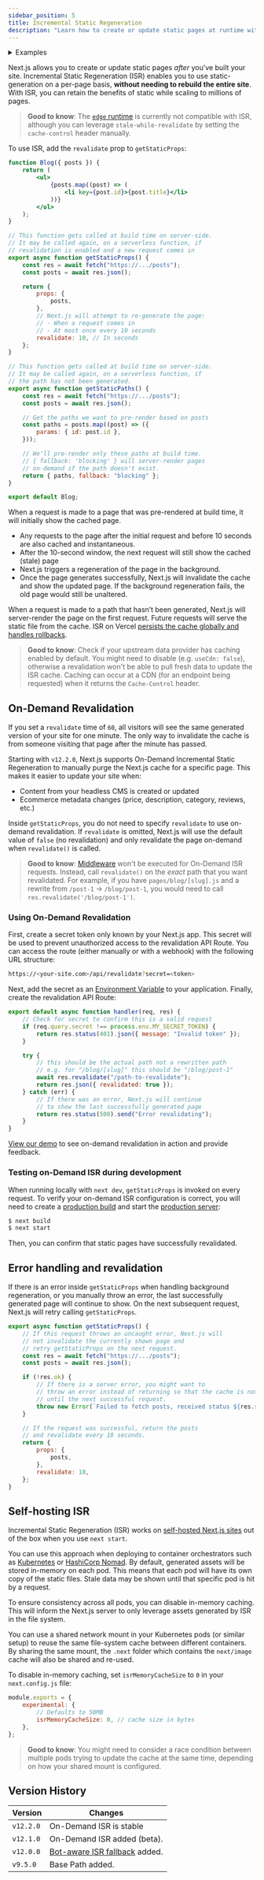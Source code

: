 ```yaml
---
sidebar_position: 5
title: Incremental Static Regeneration
description: "Learn how to create or update static pages at runtime with Incremental Static Regeneration."
---
```


<details>
  <summary>Examples</summary>

-   [Next.js Commerce](https://nextjs.org/commerce)
-   [GitHub Reactions Demo](https://reactions-demo.vercel.app/)
-   [Static Tweet Demo](https://static-tweet.vercel.app/)

</details>

Next.js allows you to create or update static pages _after_ you’ve built your site. Incremental Static Regeneration (ISR) enables you to use static-generation on a per-page basis, **without needing to rebuild the entire site**. With ISR, you can retain the benefits of static while scaling to millions of pages.

> **Good to know**: The [`edge` runtime](/docs/pages/api-reference/edge) is currently not compatible with ISR, although you can leverage `stale-while-revalidate` by setting the `cache-control` header manually.

To use ISR, add the `revalidate` prop to `getStaticProps`:

```jsx
function Blog({ posts }) {
	return (
		<ul>
			{posts.map((post) => (
				<li key={post.id}>{post.title}</li>
			))}
		</ul>
	);
}

// This function gets called at build time on server-side.
// It may be called again, on a serverless function, if
// revalidation is enabled and a new request comes in
export async function getStaticProps() {
	const res = await fetch("https://.../posts");
	const posts = await res.json();

	return {
		props: {
			posts,
		},
		// Next.js will attempt to re-generate the page:
		// - When a request comes in
		// - At most once every 10 seconds
		revalidate: 10, // In seconds
	};
}

// This function gets called at build time on server-side.
// It may be called again, on a serverless function, if
// the path has not been generated.
export async function getStaticPaths() {
	const res = await fetch("https://.../posts");
	const posts = await res.json();

	// Get the paths we want to pre-render based on posts
	const paths = posts.map((post) => ({
		params: { id: post.id },
	}));

	// We'll pre-render only these paths at build time.
	// { fallback: 'blocking' } will server-render pages
	// on-demand if the path doesn't exist.
	return { paths, fallback: "blocking" };
}

export default Blog;
```

When a request is made to a page that was pre-rendered at build time, it will initially show the cached page.

-   Any requests to the page after the initial request and before 10 seconds are also cached and instantaneous.
-   After the 10-second window, the next request will still show the cached (stale) page
-   Next.js triggers a regeneration of the page in the background.
-   Once the page generates successfully, Next.js will invalidate the cache and show the updated page. If the background regeneration fails, the old page would still be unaltered.

When a request is made to a path that hasn’t been generated, Next.js will server-render the page on the first request. Future requests will serve the static file from the cache. ISR on Vercel [persists the cache globally and handles rollbacks](https://vercel.com/docs/concepts/next.js/incremental-static-regeneration?utm_source=next-site&utm_medium=docs&utm_campaign=next-website).

> **Good to know**: Check if your upstream data provider has caching enabled by default. You might need to disable (e.g. `useCdn: false`), otherwise a revalidation won't be able to pull fresh data to update the ISR cache. Caching can occur at a CDN (for an endpoint being requested) when it returns the `Cache-Control` header.

## On-Demand Revalidation

If you set a `revalidate` time of `60`, all visitors will see the same generated version of your site for one minute. The only way to invalidate the cache is from someone visiting that page after the minute has passed.

Starting with `v12.2.0`, Next.js supports On-Demand Incremental Static Regeneration to manually purge the Next.js cache for a specific page. This makes it easier to update your site when:

-   Content from your headless CMS is created or updated
-   Ecommerce metadata changes (price, description, category, reviews, etc.)

Inside `getStaticProps`, you do not need to specify `revalidate` to use on-demand revalidation. If `revalidate` is omitted, Next.js will use the default value of `false` (no revalidation) and only revalidate the page on-demand when `revalidate()` is called.

> **Good to know**: [Middleware](/docs/pages/building-your-application/routing/middleware) won't be executed for On-Demand ISR requests. Instead, call `revalidate()` on the _exact_ path that you want revalidated. For example, if you have `pages/blog/[slug].js` and a rewrite from `/post-1` -> `/blog/post-1`, you would need to call `res.revalidate('/blog/post-1')`.

### Using On-Demand Revalidation

First, create a secret token only known by your Next.js app. This secret will be used to prevent unauthorized access to the revalidation API Route. You can access the route (either manually or with a webhook) with the following URL structure:

```bash filename="Terminal"
https://<your-site.com>/api/revalidate?secret=<token>
```

Next, add the secret as an [Environment Variable](/docs/pages/building-your-application/configuring/environment-variables) to your application. Finally, create the revalidation API Route:

```js filename="pages/api/revalidate.js"
export default async function handler(req, res) {
	// Check for secret to confirm this is a valid request
	if (req.query.secret !== process.env.MY_SECRET_TOKEN) {
		return res.status(401).json({ message: "Invalid token" });
	}

	try {
		// this should be the actual path not a rewritten path
		// e.g. for "/blog/[slug]" this should be "/blog/post-1"
		await res.revalidate("/path-to-revalidate");
		return res.json({ revalidated: true });
	} catch (err) {
		// If there was an error, Next.js will continue
		// to show the last successfully generated page
		return res.status(500).send("Error revalidating");
	}
}
```

[View our demo](https://on-demand-isr.vercel.app) to see on-demand revalidation in action and provide feedback.

### Testing on-Demand ISR during development

When running locally with `next dev`, `getStaticProps` is invoked on every request. To verify your on-demand ISR configuration is correct, you will need to create a [production build](/docs/pages/api-reference/next-cli#build) and start the [production server](/docs/pages/api-reference/next-cli#production):

```bash filename="Terminal"
$ next build
$ next start
```

Then, you can confirm that static pages have successfully revalidated.

## Error handling and revalidation

If there is an error inside `getStaticProps` when handling background regeneration, or you manually throw an error, the last successfully generated page will continue to show. On the next subsequent request, Next.js will retry calling `getStaticProps`.

```jsx
export async function getStaticProps() {
	// If this request throws an uncaught error, Next.js will
	// not invalidate the currently shown page and
	// retry getStaticProps on the next request.
	const res = await fetch("https://.../posts");
	const posts = await res.json();

	if (!res.ok) {
		// If there is a server error, you might want to
		// throw an error instead of returning so that the cache is not updated
		// until the next successful request.
		throw new Error(`Failed to fetch posts, received status ${res.status}`);
	}

	// If the request was successful, return the posts
	// and revalidate every 10 seconds.
	return {
		props: {
			posts,
		},
		revalidate: 10,
	};
}
```

## Self-hosting ISR

Incremental Static Regeneration (ISR) works on [self-hosted Next.js sites](/docs/pages/building-your-application/deploying#self-hosting) out of the box when you use `next start`.

You can use this approach when deploying to container orchestrators such as [Kubernetes](https://kubernetes.io/) or [HashiCorp Nomad](https://www.nomadproject.io/). By default, generated assets will be stored in-memory on each pod. This means that each pod will have its own copy of the static files. Stale data may be shown until that specific pod is hit by a request.

To ensure consistency across all pods, you can disable in-memory caching. This will inform the Next.js server to only leverage assets generated by ISR in the file system.

You can use a shared network mount in your Kubernetes pods (or similar setup) to reuse the same file-system cache between different containers. By sharing the same mount, the `.next` folder which contains the `next/image` cache will also be shared and re-used.

To disable in-memory caching, set `isrMemoryCacheSize` to `0` in your `next.config.js` file:

```js filename="next.config.js"
module.exports = {
	experimental: {
		// Defaults to 50MB
		isrMemoryCacheSize: 0, // cache size in bytes
	},
};
```

> **Good to know**: You might need to consider a race condition between multiple pods trying to update the cache at the same time, depending on how your shared mount is configured.

## Version History

| Version   | Changes                                                                                 |
| --------- | --------------------------------------------------------------------------------------- |
| `v12.2.0` | On-Demand ISR is stable                                                                 |
| `v12.1.0` | On-Demand ISR added (beta).                                                             |
| `v12.0.0` | [Bot-aware ISR fallback](https://nextjs.org/blog/next-12#bot-aware-isr-fallback) added. |
| `v9.5.0`  | Base Path added.                                                                        |
